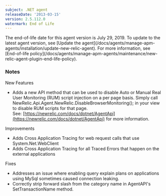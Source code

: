 ```yaml
---
subject: .NET agent
releaseDate: '2013-03-15'
version: 2.5.112.0
watermark: End of Life
---
```


<Callout variant="important">
  The end-of-life date for this agent version is July 29, 2019. To update to the latest agent version, see [Update the agent](/docs/agents/manage-apm-agents/installation/update-new-relic-agent). For more information, see [End-of-life policy](/docs/agents/manage-apm-agents/maintenance/new-relic-agent-plugin-end-life-policy).
</Callout>

### Notes

New Features

* Adds a new API method that can be used to disable Auto or Manual Real User Monitoring (RUM) script injection on a per page basis. Simply call NewRelic.Api.Agent.NewRelic.DisableBrowserMonitoring(); in your view to disable RUM scripts for that page.  
  See: [https://newrelic.com/docs/dotnet/AgentApi](https://newrelic.com/docs/dotnet/AgentApi) for more information.

Improvements

* Adds Cross Application Tracing for web request calls that use System.Net.WebClient
* Adds Cross Application Tracing for all Traced Errors that happen on the external applications

Fixes

* Addresses an issue where enabling query explain plans on applications using MySql sometimes caused connection leaking.
* Correctly strip forward slash from the category name in AgentAPI's SetTransactionName method.
